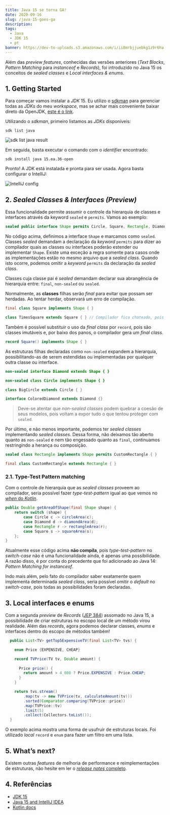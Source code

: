 ```yaml
---
title: Java 15 se torna GA!
date: 2020-09-16
slug: /java-15-goes-ga
description: 
tags:
  - Java
  - JDK 15
  - pt
banner: https://dev-to-uploads.s3.amazonaws.com/i/ii8mrbjjuebkg1z9r6ha.png
---
```

Além das *preview features*, conhecidas das versões anteriores (*Text Blocks*, *Pattern Matching* para *instanceof* e *Records*), foi introduzido no Java 15 os conceitos de *sealed classes* e *Local interfaces & enums*.

## 1. Getting Started

Para começar vamos instalar a *JDK* 15. Eu utilizo o [sdkman](https://sdkman.io/) para gerenciar todas as *JDKs* do meu *workspace*, mas se achar mais conveniente  baixar direto da OpenJDK, [este é o link](https://jdk.java.net/15/).

Utilizando o *sdkman*, primeiro listamos as *JDKs* disponíveis:

```shell
sdk list java
```

![sdk list java result](https://dev-to-uploads.s3.amazonaws.com/i/ii8mrbjjuebkg1z9r6ha.png)

Em seguida, basta executar o comando com o *identifier* encontrado:

```shell
sdk install java 15.ea.36-open
```

Pronto! A JDK está instalada e pronta para ser usada. Agora basta configurar o IntelliJ:

![IntelliJ config](https://dev-to-uploads.s3.amazonaws.com/i/jw9b6f20zznlugnvh02t.png)

## 2. *Sealed Classes & Interfaces (Preview)*

Essa funcionalidade permite assumir o controle da hierarquia de classes e interfaces através da keyword `sealed` e `permits`. Vamos ao exemplo:

```java
sealed public interface Shape permits Circle, Square, Rectangle, Diamond { }
```

No código acima, definimos a interface `Shape` e marcamos como `sealed`. Classes *sealed* demandam a declaração da *keyword* `permits` para dizer ao compilador quais as classes ou interfaces poderão estender ou implementar `Shape`. Existe uma exceção a regra somente para casos onde as implementações estão no mesmo arquivo que a *sealed class*. Quando isto ocorre, podemos omitir a *keyword* `permits` da declaração da *sealed class*.

Classes cuja classe pai é *sealed* demandam declarar sua abrangência de hierarquia entre: `final`, `non-sealed` ou `sealed`.

Normalmente, as **classes** filhas serão *final* para evitar que possam ser herdadas. Ao tentar herdar, observará um erro de compilação.

```java
final class Square implements Shape { }

class TimesSquare extends Square { } // Compilador fica chateado, pois Square é final.
```

Também é possível substituir o uso da *final class* por `record`, pois são classes imutáveis e, por baixo dos panos, o compilador gera um *final class*.

```java
record Square() implements Shape { }
```

As estruturas filhas declaradas como `non-sealed` expandem a hierarquia, possibilitando-as de serem estendidas ou implementadas por qualquer outra classe ou interface.

```java
non-sealed interface Diamond extends Shape { }

non-sealed class Circle implements Shape { }

class BigCircle extends Circle { }

interface ColoredDiamond extends Diamond {}
```

> Deve-se atentar que *non-sealed classes* podem quebrar a coesão de seus modelos, pois voltam a expor tudo o que tentou proteger com `sealed`.

Por último, e não menos importante, podemos ter *sealed classes* implementando *sealed classes*. Dessa forma, não deixamos tão aberto quanto as `non-sealed` e nem tão engessado quanto as `final`, continuamos restringindo a herança ou composição.

```java
sealed class Rectangle implements Shape permits CustomRectangle { }

final class CustomRectangle extends Rectangle { }
```

### 2.1. Type-Test Pattern matching

Com o controle de hierarquia que as *sealed classes* proveem ao compilador, seria possível fazer *type-test-pattern* igual ao que vemos no [*when* do *Kotlin*](https://kotlinlang.org/docs/reference/control-flow.html#when-expression). 
 
```java
public Double getAreaOfShape(final Shape shape) {
	return switch (shape) {
		case Circle c -> circleArea(c);
		case Diamond d -> diamondArea(d);
		case Rectangle r -> rectangleArea(r);
		case Square s -> squareArea(s);
	};
}
```

Atualmente esse código acima **não compila**, pois *type-test-pattern* no *switch-case* não é uma funcionalidade ainda, é apenas uma possibilidade. A razão disso, é por conta do precedente que foi adicionado ao Java 14: *Pattern Matching for instanceof*.

Indo mais além, pelo fato do compilador saber exatamente quem implementa determinada *sealed class*, seria possível omitir o *default* no *switch-case*, pois todas as possibilidades foram declaradas.

## 3. Local interfaces e enums

Com a segunda *preview* de *Records* ([JEP 384](https://openjdk.java.net/jeps/384)) assomado no Java 15, a possibilidade de criar estruturas no escopo local de um método virou realidade. Além das *records*, agora podemos declarar classes, *enums* e interfaces dentro do escopo de métodos também!

```java
  public List<TV> getTop5ExpensiveTV(final List<TV> tvs) {

    enum Price {EXPENSIVE, CHEAP}

    record TVPrice(TV tv, Double amount) { 
      
      Price price() {
        return amount > 4_000 ? Price.EXPENSIVE : Price.CHEAP;
      }
    }

    return tvs.stream()
        .map(tv -> new TVPrice(tv, calculateAmount(tv)))
        .sorted(Comparator.comparing(TVPrice::price))
        .map(TVPrice::tv)
        .limit(5)
        .collect(Collectors.toList());
  }
```

O exemplo acima mostra uma forma de usufruir de estruturas locais. Foi utilizado *local* `record` e `enum` para fazer um filtro em uma lista.

## 5. What’s next?

Existem outras *features* de melhoria de performance e reimplementações de estruturas, não hesite em ler o [*release notes* completo](https://openjdk.java.net/projects/jdk/15/).

## 4. Referências

- [JDK 15](https://openjdk.java.net/projects/jdk/15/)
- [Java 15 and IntelliJ IDEA](https://blog.jetbrains.com/idea/2020/09/java-15-and-intellij-idea/)
- [Kotlin docs](https://kotlinlang.org/docs/reference/control-flow.html#when-expression)
